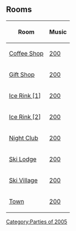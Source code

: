 {{CPW|Christmas Party 2005}}

==Rooms==

<center>
{|class="wikitable" border="1"
!Room!!Music
|-
|[[Media:CP05Coffee.swf|Coffee Shop]]||[[Media:Music200.swf|200]]
|-
|[[Media:CP05Shop.swf|Gift Shop]]||[[Media:Music200.swf|200]]
|-
|[[Media:CP05Rink.swf|Ice Rink [1]]]||[[Media:Music200.swf|200]]
|-
|[[Media:CP05Rink-2.swf|Ice Rink [2]]]||[[Media:Music200.swf|200]]
|-
|[[Media:CP05Dance.swf|Night Club]]||[[Media:Music200.swf|200]]
|-
|[[Media:CP05Lodge.swf|Ski Lodge]]||[[Media:Music200.swf|200]]
|-
|[[Media:CP05Village.swf|Ski Village]]||[[Media:Music200.swf|200]]
|-
|[[Media:CP05Town.swf|Town]]||[[Media:Music200.swf|200]]
|}

</center>
{{Parties}}

[[Category:Parties of 2005]]
